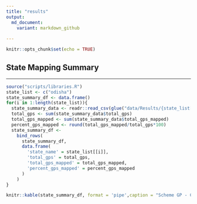 ```yaml
---
title: "results"
output: 
  md_document:
    variant: markdown_github
    
---
```


```r
knitr::opts_chunk$set(echo = TRUE)
```


## State Mapping Summary

---

```r
source("scripts/libraries.R")
state_list <- c("odisha")
state_summary_df <- data.frame()
for(i in 1:length(state_list)){
  state_summary_data <- readr::read_csv(glue("data/Results/{state_list[[i]]}.csv"))
  total_gps <- sum(state_summary_data$total_gps)
  total_gps_mapped <- sum(state_summary_data$total_gps_mapped)
  percent_gps_mapped <- round(total_gps_mapped/total_gps*100)
  state_summary_df <-
    bind_rows(
      state_summary_df,
      data.frame(
        'state_name' = state_list[[i]],
        'total_gps' = total_gps,
        'total_gps_mapped' = total_gps_mapped,
        'percent_gps_mapped' = percent_gps_mapped
      )
    )
}

knitr::kable(state_summary_df, format = 'pipe',caption = "Scheme GP - Constituency Mapping Summary")
```





